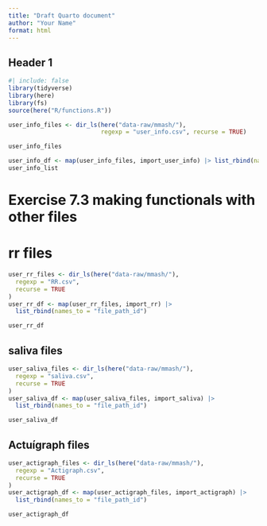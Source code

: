 ```yaml
---
title: "Draft Quarto document"
author: "Your Name"
format: html
---
```


## Header 1

```r
#| include: false
library(tidyverse)
library(here)
library(fs)
source(here("R/functions.R"))
```

```r
user_info_files <- dir_ls(here("data-raw/mmash/"),
                          regexp = "user_info.csv", recurse = TRUE)

user_info_files
```

```r
user_info_df <- map(user_info_files, import_user_info) |> list_rbind(names_to = "file_path_id")
user_info_list
```

# Exercise 7.3 making functionals with other files
# rr files
```r
user_rr_files <- dir_ls(here("data-raw/mmash/"),
  regexp = "RR.csv",
  recurse = TRUE
)
user_rr_df <- map(user_rr_files, import_rr) |>
  list_rbind(names_to = "file_path_id")

user_rr_df
```

## saliva files
```r
user_saliva_files <- dir_ls(here("data-raw/mmash/"),
  regexp = "saliva.csv",
  recurse = TRUE
)
user_saliva_df <- map(user_saliva_files, import_saliva) |>
  list_rbind(names_to = "file_path_id")

user_saliva_df
```

## Actuígraph files
```r
user_actigraph_files <- dir_ls(here("data-raw/mmash/"),
  regexp = "Actigraph.csv",
  recurse = TRUE
)
user_actigraph_df <- map(user_actigraph_files, import_actigraph) |>
  list_rbind(names_to = "file_path_id")

user_actigraph_df
```

